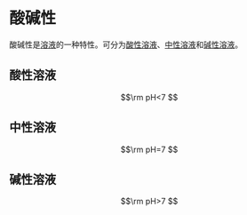 # 酸碱性

酸碱性是[溶液](/definition/solution)的一种特性。可分为[酸性溶液](#酸性溶液)、[中性溶液](#中性溶液)和[碱性溶液](#碱性溶液)。

## 酸性溶液

$$\rm
pH<7
$$

## 中性溶液

$$\rm
pH=7
$$

## 碱性溶液

$$\rm
pH>7
$$
